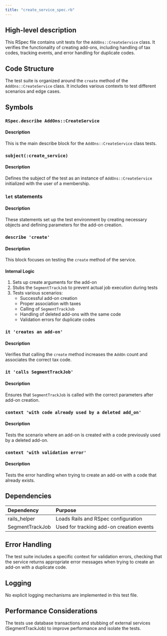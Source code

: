 ```yaml
---
title: "create_service_spec.rb"
---
```


## High-level description
This RSpec file contains unit tests for the `AddOns::CreateService` class. It verifies the functionality of creating add-ons, including handling of tax codes, tracking events, and error handling for duplicate codes.

## Code Structure
The test suite is organized around the `create` method of the `AddOns::CreateService` class. It includes various contexts to test different scenarios and edge cases.

## Symbols

### `RSpec.describe AddOns::CreateService`
#### Description
This is the main describe block for the `AddOns::CreateService` class tests.

### `subject(:create_service)`
#### Description
Defines the subject of the test as an instance of `AddOns::CreateService` initialized with the user of a membership.

### `let` statements
#### Description
These statements set up the test environment by creating necessary objects and defining parameters for the add-on creation.

### `describe 'create'`
#### Description
This block focuses on testing the `create` method of the service.

#### Internal Logic
1. Sets up create arguments for the add-on
2. Stubs the `SegmentTrackJob` to prevent actual job execution during tests
3. Tests various scenarios:
   - Successful add-on creation
   - Proper association with taxes
   - Calling of `SegmentTrackJob`
   - Handling of deleted add-ons with the same code
   - Validation errors for duplicate codes

### `it 'creates an add-on'`
#### Description
Verifies that calling the `create` method increases the `AddOn` count and associates the correct tax code.

### `it 'calls SegmentTrackJob'`
#### Description
Ensures that `SegmentTrackJob` is called with the correct parameters after add-on creation.

### `context 'with code already used by a deleted add_on'`
#### Description
Tests the scenario where an add-on is created with a code previously used by a deleted add-on.

### `context 'with validation error'`
#### Description
Tests the error handling when trying to create an add-on with a code that already exists.

## Dependencies
| Dependency | Purpose |
|:-----------|:--------|
| rails_helper | Loads Rails and RSpec configuration |
| SegmentTrackJob | Used for tracking add-on creation events |

## Error Handling
The test suite includes a specific context for validation errors, checking that the service returns appropriate error messages when trying to create an add-on with a duplicate code.

## Logging
No explicit logging mechanisms are implemented in this test file.

## Performance Considerations
The tests use database transactions and stubbing of external services (SegmentTrackJob) to improve performance and isolate the tests.
